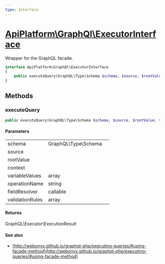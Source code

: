 ```yaml
---
type: Interface
---
```


# [ApiPlatform\GraphQl\ExecutorInterface](/docs/vmain/reference/GraphQl/ExecutorInterface)

Wrapper for the GraphQL facade.


```php
interface ApiPlatform\GraphQl\ExecutorInterface
{
    public executeQuery(GraphQL\Type\Schema $schema, $source, $rootValue, $context, null|array $variableValues, null|string $operationName, null|callable $fieldResolver, null|array $validationRules): GraphQL\Executor\ExecutionResult
}
```
## Methods

### executeQuery



```php
public executeQuery(GraphQL\Type\Schema $schema, $source, $rootValue, $context, null|array $variableValues, null|string $operationName, null|callable $fieldResolver, null|array $validationRules): GraphQL\Executor\ExecutionResult
```

#### Parameters

<table><tbody>
<tr><td>schema</td><td>GraphQL\Type\Schema</td><td></td></tr><tr><td>source</td><td></td><td></td></tr><tr><td>rootValue</td><td></td><td></td></tr><tr><td>context</td><td></td><td></td></tr><tr><td>variableValues</td><td>array</td><td></td></tr><tr><td>operationName</td><td>string</td><td></td></tr><tr><td>fieldResolver</td><td>callable</td><td></td></tr><tr><td>validationRules</td><td>array</td><td></td></tr>
</tbody>
</table>

#### Returns

GraphQL\Executor\ExecutionResult

#### See also
- [http://webonyx.github.io/graphql-php/executing-queries/#using-facade-method](http://webonyx.github.io/graphql-php/executing-queries/#using-facade-method)

